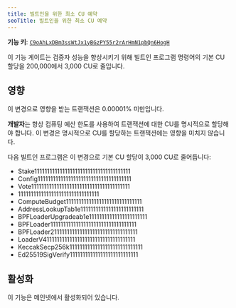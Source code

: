 ```yaml
---
title: 빌트인을 위한 최소 CU 예약
seoTitle: 빌트인을 위한 최소 CU 예약
---
```


**기능 키**:
[`C9oAhLxDBm3ssWtJx1yBGzPY55r2rArHmN1pbQn6HogH`](https://explorer.solana.com/address/C9oAhLxDBm3ssWtJx1yBGzPY55r2rArHmN1pbQn6HogH)

이 기능 게이트는 검증자 성능을 향상시키기 위해 빌트인 프로그램 명령어의 기본 CU
할당을 200,000에서 3,000 CU로 줄입니다.

## 영향

이 변경으로 영향을 받는 트랜잭션은 0.00001% 미만입니다.

**개발자**는 항상 컴퓨팅 예산 한도를 사용하여 트랜잭션에 대한 CU를 명시적으로
할당해야 합니다. 이 변경은 명시적으로 CU를 할당하는 트랜잭션에는 영향을 미치지
않습니다.

다음 빌트인 프로그램은 이 변경으로 기본 CU 할당이 3,000 CU로 줄어듭니다:

- Stake11111111111111111111111111111111111111
- Config1111111111111111111111111111111111111
- Vote111111111111111111111111111111111111111
- 11111111111111111111111111111111
- ComputeBudget111111111111111111111111111111
- AddressLookupTab1e1111111111111111111111111
- BPFLoaderUpgradeab1e11111111111111111111111
- BPFLoader1111111111111111111111111111111111
- BPFLoader2111111111111111111111111111111111
- LoaderV411111111111111111111111111111111111
- KeccakSecp256k11111111111111111111111111111
- Ed25519SigVerify111111111111111111111111111

## 활성화

이 기능은 메인넷에서 활성화되어 있습니다.
